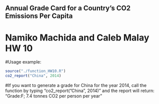 ## Annual Grade Card for a Country's CO2 Emissions Per Capita
# Namiko Machida and Caleb Malay HW 10

#Usage example:
```{r}
source("./function_HW10.R")
co2_report("China", 2014)
```
#If you want to generate a grade for China for the year 2014, call the function by typing "co2_report("China", 2014)" and the report will return: "Grade:F; 7.4 tonnes CO2 per person per year"



